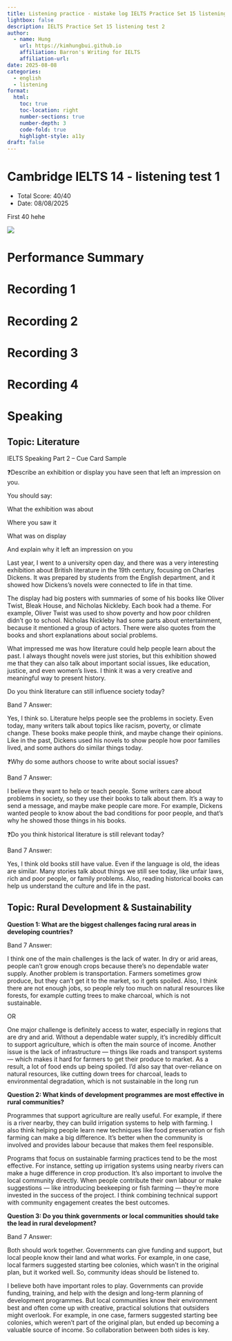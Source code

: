 ```yaml
---
title: Listening practice - mistake log IELTS Practice Set 15 listening test 2
lightbox: false
description: IELTS Practice Set 15 listening test 2
author:
  - name: Hung
    url: https://kimhungbui.github.io
    affiliation: Barron's Writing for IELTS
    affiliation-url: 
date: 2025-08-08
categories:
  - english
  - listening
format:
  html:
    toc: true
    toc-location: right
    number-sections: true
    number-depth: 3
    code-fold: true
    highlight-style: a11y
draft: false
---
```

# Cambridge IELTS 14 - listening test 1
- Total Score: 40/40
- Date: 08/08/2025

First 40 hehe

![](Pasted%20image%2020250808112550.png)


# Performance Summary


# Recording 1


# Recording 2



# Recording 3

# Recording 4

# Speaking
## Topic: Literature

IELTS Speaking Part 2 – Cue Card Sample

❓Describe an exhibition or display you have seen that left an impression on you.

You should say:

What the exhibition was about

Where you saw it

What was on display

And explain why it left an impression on you

Last year, I went to a university open day, and there was a very interesting exhibition about British literature in the 19th century, focusing on Charles Dickens. It was prepared by students from the English department, and it showed how Dickens's novels were connected to life in that time.

The display had big posters with summaries of some of his books like Oliver Twist, Bleak House, and Nicholas Nickleby. Each book had a theme. For example, Oliver Twist was used to show poverty and how poor children didn't go to school. Nicholas Nickleby had some parts about entertainment, because it mentioned a group of actors. There were also quotes from the books and short explanations about social problems.

What impressed me was how literature could help people learn about the past. I always thought novels were just stories, but this exhibition showed me that they can also talk about important social issues, like education, justice, and even women's lives. I think it was a very creative and meaningful way to present history.

Do you think literature can still influence society today?

Band 7 Answer:

Yes, I think so. Literature helps people see the problems in society. Even today, many writers talk about topics like racism, poverty, or climate change. These books make people think, and maybe change their opinions. Like in the past, Dickens used his novels to show people how poor families lived, and some authors do similar things today.

❓Why do some authors choose to write about social issues?

Band 7 Answer:

I believe they want to help or teach people. Some writers care about problems in society, so they use their books to talk about them. It's a way to send a message, and maybe make people care more. For example, Dickens wanted people to know about the bad conditions for poor people, and that's why he showed those things in his books.

❓Do you think historical literature is still relevant today?

Band 7 Answer:

Yes, I think old books still have value. Even if the language is old, the ideas are similar. Many stories talk about things we still see today, like unfair laws, rich and poor people, or family problems. Also, reading historical books can help us understand the culture and life in the past.

## Topic: Rural Development & Sustainability

__Question 1: What are the biggest challenges facing rural areas in developing countries?__

Band 7 Answer:

I think one of the main challenges is the lack of water. In dry or arid areas, people can't grow enough crops because there's no dependable water supply. Another problem is transportation. Farmers sometimes grow produce, but they can't get it to the market, so it gets spoiled. Also, I think there are not enough jobs, so people rely too much on natural resources like forests, for example cutting trees to make charcoal, which is not sustainable.

OR

One major challenge is definitely access to water, especially in regions that are dry and arid. Without a dependable water supply, it's incredibly difficult to support agriculture, which is often the main source of income. Another issue is the lack of infrastructure — things like roads and transport systems — which makes it hard for farmers to get their produce to market. As a result, a lot of food ends up being spoiled. I'd also say that over-reliance on natural resources, like cutting down trees for charcoal, leads to environmental degradation, which is not sustainable in the long run


__Question 2: What kinds of development programmes are most effective in rural communities?__

Programmes that support agriculture are really useful. For example, if there is a river nearby, they can build irrigation systems to help with farming. I also think helping people learn new techniques like food preservation or fish farming can make a big difference. It's better when the community is involved and provides labour because that makes them feel responsible.


Programs that focus on sustainable farming practices tend to be the most effective. For instance, setting up irrigation systems using nearby rivers can make a huge difference in crop production. It's also important to involve the local community directly. When people contribute their own labour or make suggestions — like introducing beekeeping or fish farming — they're more invested in the success of the project. I think combining technical support with community engagement creates the best outcomes.

__Question 3: Do you think governments or local communities should take the lead in rural development?__

Band 7 Answer:

Both should work together. Governments can give funding and support, but local people know their land and what works. For example, in one case, local farmers suggested starting bee colonies, which wasn't in the original plan, but it worked well. So, community ideas should be listened to.


I believe both have important roles to play. Governments can provide funding, training, and help with the design and long-term planning of development programmes. But local communities know their environment best and often come up with creative, practical solutions that outsiders might overlook. For example, in one case, farmers suggested starting bee colonies, which weren't part of the original plan, but ended up becoming a valuable source of income. So collaboration between both sides is key.

